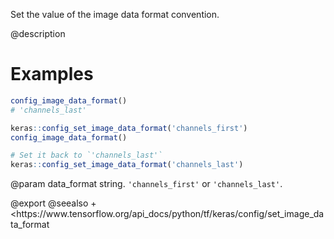 Set the value of the image data format convention.

@description

# Examples
```r
config_image_data_format()
# 'channels_last'
```

```r
keras::config_set_image_data_format('channels_first')
config_image_data_format()
```

```r
# Set it back to `'channels_last'`
keras::config_set_image_data_format('channels_last')
```

@param data_format string. `'channels_first'` or `'channels_last'`.

@export
@seealso
+ <https://www.tensorflow.org/api_docs/python/tf/keras/config/set_image_data_format
